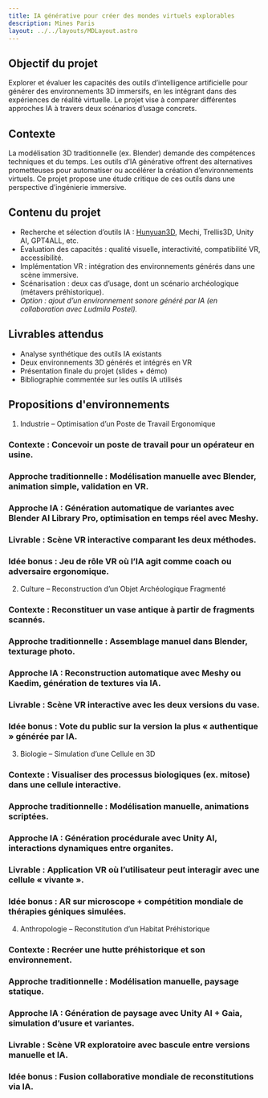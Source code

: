 ```yaml
---
title: IA générative pour créer des mondes virtuels explorables
description: Mines Paris
layout: ../../layouts/MDLayout.astro
---
```


## Objectif du projet

Explorer et évaluer les capacités des outils d’intelligence artificielle pour générer des environnements 3D immersifs, en les intégrant dans des expériences de réalité virtuelle. Le projet vise à comparer différentes approches IA à travers deux scénarios d’usage concrets.

## Contexte

La modélisation 3D traditionnelle (ex. Blender) demande des compétences techniques et du temps. Les outils d’IA générative offrent des alternatives prometteuses pour automatiser ou accélérer la création d’environnements virtuels. Ce projet propose une étude critique de ces outils dans une perspective d’ingénierie immersive.

## Contenu du projet

- Recherche et sélection d’outils IA : [Hunyuan3D](https://github.com/Tencent-Hunyuan/HunyuanWorld-1.0), Mechi, Trellis3D, Unity AI, GPT4ALL, etc.
- Évaluation des capacités : qualité visuelle, interactivité, compatibilité VR, accessibilité.
- Implémentation VR : intégration des environnements générés dans une scène immersive.
- Scénarisation : deux cas d’usage, dont un scénario archéologique (métavers préhistorique).
- *Option : ajout d’un environnement sonore généré par IA (en collaboration avec Ludmila Postel).*

## Livrables attendus

- Analyse synthétique des outils IA existants
- Deux environnements 3D générés et intégrés en VR
- Présentation finale du projet (slides + démo)
- Bibliographie commentée sur les outils IA utilisés

## Propositions d'environnements

1. Industrie – Optimisation d’un Poste de Travail Ergonomique

### **Contexte** : Concevoir un poste de travail pour un opérateur en usine.
### **Approche traditionnelle** : Modélisation manuelle avec Blender, animation simple, validation en VR.
### **Approche IA** : Génération automatique de variantes avec Blender AI Library Pro, optimisation en temps réel avec Meshy.
### **Livrable** : Scène VR interactive comparant les deux méthodes.
### **Idée bonus** : Jeu de rôle VR où l’IA agit comme coach ou adversaire ergonomique.

2. Culture – Reconstruction d’un Objet Archéologique Fragmenté

### **Contexte** : Reconstituer un vase antique à partir de fragments scannés.
### **Approche traditionnelle** : Assemblage manuel dans Blender, texturage photo.
### **Approche IA** : Reconstruction automatique avec Meshy ou Kaedim, génération de textures via IA.
### **Livrable** : Scène VR interactive avec les deux versions du vase.
### **Idée bonus** : Vote du public sur la version la plus « authentique » générée par IA.

3. Biologie – Simulation d’une Cellule en 3D

### **Contexte** : Visualiser des processus biologiques (ex. mitose) dans une cellule interactive.
### **Approche traditionnelle** : Modélisation manuelle, animations scriptées.
### **Approche IA** : Génération procédurale avec Unity AI, interactions dynamiques entre organites.
### **Livrable** : Application VR où l’utilisateur peut interagir avec une cellule « vivante ».
### **Idée bonus** : AR sur microscope + compétition mondiale de thérapies géniques simulées.

4. Anthropologie – Reconstitution d’un Habitat Préhistorique

### **Contexte** : Recréer une hutte préhistorique et son environnement.
### **Approche traditionnelle** : Modélisation manuelle, paysage statique.
### **Approche IA** : Génération de paysage avec Unity AI + Gaia, simulation d’usure et variantes.
### **Livrable** : Scène VR exploratoire avec bascule entre versions manuelle et IA.
### **Idée bonus** : Fusion collaborative mondiale de reconstitutions via IA.



